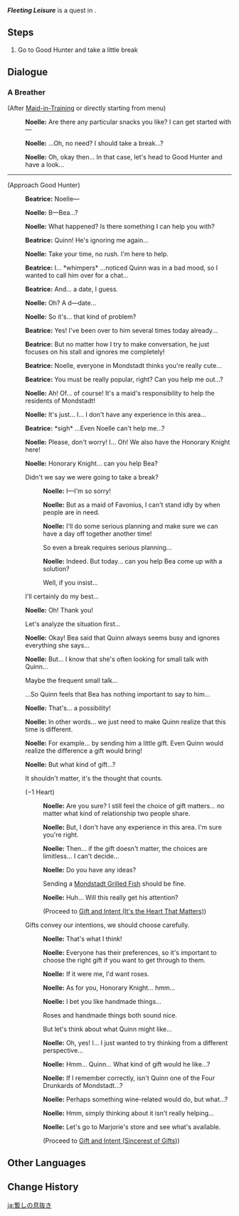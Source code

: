 {{Quest Infobox
|id            = 19067
|image         = Hangout Event Fleeting Leisure.png
|type          = Story
|group         = Hangout Event
|chapter       = Noelle
|actNum        = I
|act           = Chivalric Training
|startLocation = [[Mondstadt City|Mondstadt]], [[Mondstadt]]
|region        = Mondstadt
|area          = Starfell Valley
|subarea       = Mondstadt City
|prev          = Maid-in-Training
|next          = Gift and Intent
|characters    = Beatrice; Noelle; Traveler
|voiced        = yes
}}
'''''Fleeting Leisure''''' is a quest in {{Quest|Chivalric Training}}.

==Steps==
# Go to Good Hunter and take a little break

==Dialogue==
{{Quest Description|Noelle, who aims to become a Knight of Favonius, has shared her troubles with you and hopes that you'll be able to help her with her chivalric training. To get the workaholic Noelle some rest, you suggest that the two of you have some tea and let loose a little...}}
===A Breather===
{{Dialogue Start}}
;(After [[Maid-in-Training]] or directly starting from menu)
:{{A|vo noecop001 1906701 noelle 01.ogg}} '''Noelle:''' Are there any particular snacks you like? I can get started with &mdash;
:{{A|vo noecop001 1906701 noelle 02.ogg}} '''Noelle:''' ...Oh, no need? I should take a break...?
:{{A|vo noecop001 1906701 noelle 03.ogg}} '''Noelle:''' Oh, okay then... In that case, let's head to Good Hunter and have a look...
----
;(Approach Good Hunter)
:{{A|vo noecop001 1906701 beatrice 01.ogg}} '''Beatrice:''' Noelle&mdash;
:{{A|vo noecop001 1906701 noelle 04.ogg}} '''Noelle:''' B&mdash;Bea...?
:{{A|vo noecop001 1906701 noelle 05.ogg}} '''Noelle:''' What happened? Is there something I can help you with?
:{{A|vo noecop001 1906701 beatrice 02.ogg}} '''Beatrice:''' Quinn! He's ignoring me again...
:{{A|vo noecop001 1906701 noelle 06.ogg}} '''Noelle:''' Take your time, no rush. I'm here to help.
:{{A|vo noecop001 1906701 beatrice 03.ogg}} '''Beatrice:''' I... *whimpers* ...noticed Quinn was in a bad mood, so I wanted to call him over for a chat...
:{{A|vo noecop001 1906701 beatrice 04.ogg}} '''Beatrice:''' And... a date, I guess.
:{{A|vo noecop001 1906701 noelle 07.ogg}} '''Noelle:''' Oh? A d&mdash;date...
:{{A|vo noecop001 1906701 noelle 08.ogg}} '''Noelle:''' So it's... that kind of problem?
:{{A|vo noecop001 1906701 beatrice 05.ogg}} '''Beatrice:''' Yes! I've been over to him several times today already...
:{{A|vo noecop001 1906701 beatrice 06.ogg}} '''Beatrice:''' But no matter how I try to make conversation, he just focuses on his stall and ignores me completely!
:{{A|vo noecop001 1906701 beatrice 07.ogg}} '''Beatrice:''' Noelle, everyone in Mondstadt thinks you're really cute...
:{{A|vo noecop001 1906701 beatrice 08.ogg}} '''Beatrice:''' You must be really popular, right? Can you help me out...?
:{{A|vo noecop001 1906701 noelle 09.ogg}} '''Noelle:''' Ah! Of... of course! It's a maid's responsibility to help the residents of Mondstadt!
:{{A|vo noecop001 1906701 noelle 10.ogg}} '''Noelle:''' It's just... I... I don't have any experience in this area...
:{{A|vo noecop001 1906701 beatrice 09.ogg}} '''Beatrice:''' *sigh* ...Even Noelle can't help me...?
:{{A|vo noecop001 1906701 noelle 11.ogg}} '''Noelle:''' Please, don't worry! I... Oh! We also have the Honorary Knight here!
:{{A|vo noecop001 1906701 noelle 12.ogg}} '''Noelle:''' Honorary Knight... can you help Bea?
:{{DIcon}} Didn't we say we were going to take a break?
::{{A|vo noecop001 1906701 noelle 13.ogg}} '''Noelle:''' I&mdash;I'm so sorry!
::{{A|vo noecop001 1906701 noelle 14.ogg}} '''Noelle:''' But as a maid of Favonius, I can't stand idly by when people are in need.
::{{A|vo noecop001 1906701 noelle 15.ogg}} '''Noelle:''' I'll do some serious planning and make sure we can have a day off together another time!
::{{DIcon}} So even a break requires serious planning...
::{{A|vo noecop001 1906701 noelle 16.ogg}} '''Noelle:''' Indeed. But today... can you help Bea come up with a solution?
::{{DIcon}} Well, if you insist...
:{{DIcon}} I'll certainly do my best...
:{{A|vo noecop001 1906701 noelle 17.ogg}} '''Noelle:''' Oh! Thank you!
:{{DIcon}} Let's analyze the situation first...
:{{A|vo noecop001 1906701 noelle 18.ogg}} '''Noelle:''' Okay! Bea said that Quinn always seems busy and ignores everything she says...
:{{A|vo noecop001 1906701 noelle 19.ogg}} '''Noelle:''' But... I know that she's often looking for small talk with Quinn...
:{{DIcon}} Maybe the frequent small talk...
:{{DIcon}} ...So Quinn feels that Bea has nothing important to say to him...
:{{A|vo noecop001 1906701 noelle 20.ogg}} '''Noelle:''' That's... a possibility!
:{{A|vo noecop001 1906701 noelle 21.ogg}} '''Noelle:''' In other words... we just need to make Quinn realize that this time is different.
:{{A|vo noecop001 1906701 noelle 22.ogg}} '''Noelle:''' For example... by sending him a little gift. Even Quinn would realize the difference a gift would bring!
:{{A|vo noecop001 1906701 noelle 23.ogg}} '''Noelle:''' But what kind of gift...?
:{{DIcon}} It shouldn't matter, it's the thought that counts.
:;(&minus;1 Heart)
::{{A|vo noecop001 1906701 noelle 24.ogg}} '''Noelle:''' Are you sure? I still feel the choice of gift matters... no matter what kind of relationship two people share.
::{{A|vo noecop001 1906701 noelle 25.ogg}} '''Noelle:''' But, I don't have any experience in this area. I'm sure you're right.
::{{A|vo noecop001 1906701 noelle 26.ogg}} '''Noelle:''' Then... if the gift doesn't matter, the choices are limitless... I can't decide...
::{{A|vo noecop001 1906701 noelle 27.ogg}} '''Noelle:''' Do you have any ideas?
::{{DIcon}} Sending a [[Mondstadt Grilled Fish]] should be fine.
::{{A|vo noecop001 1906701 noelle 28.ogg}} '''Noelle:''' Huh... Will this really get his attention?
::;(Proceed to [[Gift and Intent#It's the Heart That Matters|Gift and Intent (It's the Heart That Matters)]])
:{{DIcon}} Gifts convey our intentions, we should choose carefully.
::{{A|vo noecop001 1906701 noelle 29.ogg}} '''Noelle:''' That's what I think!
::{{A|vo noecop001 1906701 noelle 30.ogg}} '''Noelle:''' Everyone has their preferences, so it's important to choose the right gift if you want to get through to them.
::{{A|vo noecop001 1906701 noelle 31.ogg}} '''Noelle:''' If it were me, I'd want roses.
::{{A|vo noecop001 1906701 noelle 32.ogg}} '''Noelle:''' As for you, Honorary Knight... hmm...
::{{A|vo noecop001 1906701 noelle 33.ogg}} '''Noelle:''' I bet you like handmade things...
::{{DIcon}} Roses and handmade things both sound nice.
::{{DIcon}} But let's think about what Quinn might like...
::{{A|vo noecop001 1906701 noelle 34.ogg}} '''Noelle:''' Oh, yes! I... I just wanted to try thinking from a different perspective...
::{{A|vo noecop001 1906701 noelle 35.ogg}} '''Noelle:''' Hmm... Quinn... What kind of gift would he like...?
::{{A|vo noecop001 1906701 noelle 36.ogg}} '''Noelle:''' If I remember correctly, isn't Quinn one of the Four Drunkards of Mondstadt...?
::{{A|vo noecop001 1906701 noelle 37.ogg}} '''Noelle:''' Perhaps something wine-related would do, but what...?
::{{A|vo noecop001 1906701 noelle 38.ogg}} '''Noelle:''' Hmm, simply thinking about it isn't really helping...
::{{A|vo noecop001 1906701 noelle 39.ogg}} '''Noelle:''' Let's go to Marjorie's store and see what's available.
::;(Proceed to [[Gift and Intent#Sincerest of Gifts|Gift and Intent (Sincerest of Gifts)]])
{{Dialogue End}}

==Other Languages==
{{Other Languages
|en      = Fleeting Leisure
|zhs     = 片刻闲暇
|zhs_rm  = Piànkè Xiánxiá
|zht     = 片刻閒暇
|zht_rm  = Piànkè Xiánxiá
|zh_tl   = A Moment of Leisure
|ja      = 暫しの息抜き
|ja_rm   = Shibashi no Ikinuki
|ja_tl   = Fleeting Leisure
|ko      = 짧은 휴식
|ko_tl   = Short Rest
|es      = Un breve descanso
|es_tl   = A Short Rest
|fr      = Une pause de courte durée
|fr_tl   = Fleeting Leisure Time
|ru      = Небольшой перерыв
|ru_tl   = A Small Break
|th      = ช่วงเวลาแห่งการพักผ่อน
|th_rm   = 
|th_tl   = Leisure Time
|vi      = Phút Giây Nghỉ Ngơi
|vi_tl   = 
|de      = Vergängliche Muße
|de_tl   = Transient Leisures
|id      = Kenyamanan Sekejap
|id_tl   = Fleeting Comfort
|pt      = Lazer Fugaz
|pt_tl   = 
|tr      = Kısa Bir Mola
|tr_tl   = 
|it      = Passatempo
|it_tl   = 
}}

==Change History==
{{Change History|1.4}}

[[ja:暫しの息抜き]]